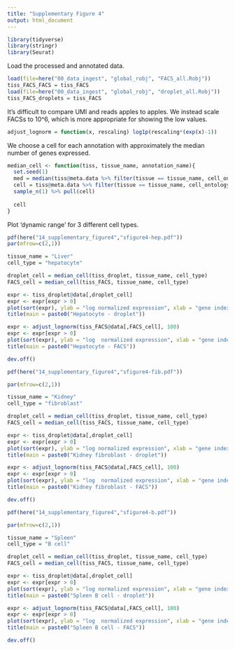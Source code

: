 ```yaml
---
title: "Supplementary Figure 4"
output: html_document
---
```


```r
library(tidyverse)
library(stringr)
library(Seurat)
```

Load the processed and annotated data.

```r
load(file=here("00_data_ingest", "global_robj", "FACS_all.Robj"))
tiss_FACS_FACS = tiss_FACS
load(file=here("00_data_ingest", "global_robj", "droplet_all.Robj"))
tiss_FACS_droplets = tiss_FACS
```

It's difficult to compare UMI and reads apples to apples. We instead scale FACSs to 10^6, which is more appropriate for showing the low values.

```r
adjust_lognorm = function(x, rescaling) log1p(rescaling*(exp(x)-1))
```

We choose a cell for each annotation with approximately the median number of genes expressed.
```r
median_cell <- function(tiss, tissue_name, annotation_name){
  set.seed(1)
  med = median(tiss@meta.data %>% filter(tissue == tissue_name, cell_ontology_class == annotation_name) %>% pull(nGene))
  cell = tiss@meta.data %>% filter(tissue == tissue_name, cell_ontology_class == annotation_name, nGene > med - 20, nGene < med + 20) %>%
  sample_n(1) %>% pull(cell)
  
  cell
}
```

Plot 'dynamic range' for 3 different cell types.

```r
pdf(here("14_supplementary_figure4","sfigure4-hep.pdf"))
par(mfrow=c(2,1))

tissue_name = "Liver"
cell_type = "hepatocyte"

droplet_cell = median_cell(tiss_droplet, tissue_name, cell_type)
FACS_cell = median_cell(tiss_FACS, tissue_name, cell_type)

expr <- tiss_droplet@data[,droplet_cell]
expr <- expr[expr > 0]
plot(sort(expr), ylab = "log normalized expression", xlab = "gene index", col = "red")
title(main = paste0("Hepatocyte - droplet"))

expr <- adjust_lognorm(tiss_FACS@data[,FACS_cell], 100)
expr <- expr[expr > 0]
plot(sort(expr), ylab = "log  normalized expression", xlab = "gene index", col = "green")
title(main = paste0("Hepatocyte - FACS"))

dev.off()
```

```r
pdf(here("14_supplementary_figure4","sfigure4-fib.pdf"))

par(mfrow=c(2,1))

tissue_name = "Kidney"
cell_type = "fibroblast"

droplet_cell = median_cell(tiss_droplet, tissue_name, cell_type)
FACS_cell = median_cell(tiss_FACS, tissue_name, cell_type)

expr <- tiss_droplet@data[,droplet_cell]
expr <- expr[expr > 0]
plot(sort(expr), ylab = "log normalized expression", xlab = "gene index", col = "red")
title(main = paste0("Kidney fibroblast - droplet"))

expr <- adjust_lognorm(tiss_FACS@data[,FACS_cell], 100)
expr <- expr[expr > 0]
plot(sort(expr), ylab = "log  normalized expression", xlab = "gene index", col = "green")
title(main = paste0("Kidney fibroblast - FACS"))

dev.off()
```

```r
pdf(here("14_supplementary_figure4","sfigure4-b.pdf"))

par(mfrow=c(2,1))

tissue_name = "Spleen"
cell_type = "B cell"

droplet_cell = median_cell(tiss_droplet, tissue_name, cell_type)
FACS_cell = median_cell(tiss_FACS, tissue_name, cell_type)

expr <- tiss_droplet@data[,droplet_cell]
expr <- expr[expr > 0]
plot(sort(expr), ylab = "log normalized expression", xlab = "gene index", col = "red")
title(main = paste0("Spleen B cell - droplet"))

expr <- adjust_lognorm(tiss_FACS@data[,FACS_cell], 100)
expr <- expr[expr > 0]
plot(sort(expr), ylab = "log  normalized expression", xlab = "gene index", col = "green")
title(main = paste0("Spleen B cell - FACS"))

dev.off()
```

